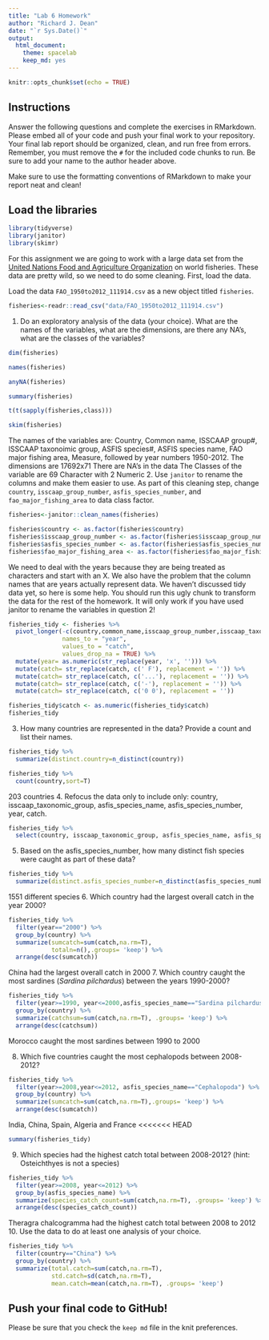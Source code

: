 ```yaml
---
title: "Lab 6 Homework"
author: "Richard J. Dean"
date: "`r Sys.Date()`"
output:
  html_document: 
    theme: spacelab
    keep_md: yes
---
```


```r
knitr::opts_chunk$set(echo = TRUE)
```

## Instructions
Answer the following questions and complete the exercises in RMarkdown. Please embed all of your code and push your final work to your repository. Your final lab report should be organized, clean, and run free from errors. Remember, you must remove the `#` for the included code chunks to run. Be sure to add your name to the author header above.  

Make sure to use the formatting conventions of RMarkdown to make your report neat and clean!  

## Load the libraries
```r
library(tidyverse)
library(janitor)
library(skimr)
```

For this assignment we are going to work with a large data set from the [United Nations Food and Agriculture Organization](http://www.fao.org/about/en/) on world fisheries. These data are pretty wild, so we need to do some cleaning. First, load the data.  

Load the data `FAO_1950to2012_111914.csv` as a new object titled `fisheries`.
```r
fisheries<-readr::read_csv("data/FAO_1950to2012_111914.csv")
```

1. Do an exploratory analysis of the data (your choice). What are the names of the variables, what are the dimensions, are there any NA's, what are the classes of the variables?  
```r
dim(fisheries)
```
```r
names(fisheries)
```
```r
anyNA(fisheries)
```
```r
summary(fisheries)
```
```r
t(t(sapply(fisheries,class)))
```
```r
skim(fisheries)
```
The names of the variables are: Country, Common name, ISSCAAP group#, ISSCAAP taxonoimic group, ASFIS species#, ASFIS species name, FAO major fishing area, Measure, followed by year numbers 1950-2012. 
The dimensions are 17692x71
There are NA's in the data
The Classes of the variable are 69 Character with 2 Numeric
2. Use `janitor` to rename the columns and make them easier to use. As part of this cleaning step, change `country`, `isscaap_group_number`, `asfis_species_number`, and `fao_major_fishing_area` to data class factor. 
```r
fisheries<-janitor::clean_names(fisheries)
```

```r
fisheries$country <- as.factor(fisheries$country)
fisheries$isscaap_group_number <- as.factor(fisheries$isscaap_group_number)
fisheries$asfis_species_number <- as.factor(fisheries$asfis_species_number)
fisheries$fao_major_fishing_area <- as.factor(fisheries$fao_major_fishing_area)
```

We need to deal with the years because they are being treated as characters and start with an X. We also have the problem that the column names that are years actually represent data. We haven't discussed tidy data yet, so here is some help. You should run this ugly chunk to transform the data for the rest of the homework. It will only work if you have used janitor to rename the variables in question 2!
```r
fisheries_tidy <- fisheries %>% 
  pivot_longer(-c(country,common_name,isscaap_group_number,isscaap_taxonomic_group,asfis_species_number,asfis_species_name,fao_major_fishing_area,measure),
               names_to = "year",
               values_to = "catch",
               values_drop_na = TRUE) %>% 
  mutate(year= as.numeric(str_replace(year, 'x', ''))) %>% 
  mutate(catch= str_replace(catch, c(' F'), replacement = '')) %>% 
  mutate(catch= str_replace(catch, c('...'), replacement = '')) %>% 
  mutate(catch= str_replace(catch, c('-'), replacement = '')) %>% 
  mutate(catch= str_replace(catch, c('0 0'), replacement = ''))

fisheries_tidy$catch <- as.numeric(fisheries_tidy$catch)
fisheries_tidy
```

3. How many countries are represented in the data? Provide a count and list their names.
```r
fisheries_tidy %>% 
  summarize(distinct.country=n_distinct(country))
```

```r
fisheries_tidy %>% 
  count(country,sort=T)
```
203 countries
4. Refocus the data only to include only: country, isscaap_taxonomic_group, asfis_species_name, asfis_species_number, year, catch.
```r
fisheries_tidy %>% 
  select(country, isscaap_taxonomic_group, asfis_species_name, asfis_species_number, year, catch)
```

5. Based on the asfis_species_number, how many distinct fish species were caught as part of these data?
```r
fisheries_tidy %>% 
  summarize(distinct.asfis_species_number=n_distinct(asfis_species_number))
```
1551 different species
6. Which country had the largest overall catch in the year 2000?
```r
fisheries_tidy %>%
  filter(year=="2000") %>% 
  group_by(country) %>% 
  summarize(sumcatch=sum(catch,na.rm=T),
            totaln=n(),.groups= 'keep') %>% 
  arrange(desc(sumcatch))
```
China had the largest overall catch in 2000
7. Which country caught the most sardines (_Sardina pilchardus_) between the years 1990-2000?
```r
fisheries_tidy %>% 
  filter(year>=1990, year<=2000,asfis_species_name=="Sardina pilchardus") %>%
  group_by(country) %>% 
  summarize(catchsum=sum(catch,na.rm=T), .groups= 'keep') %>% 
  arrange(desc(catchsum))
```
Morocco caught the most sardines between 1990 to 2000

8. Which five countries caught the most cephalopods between 2008-2012?
```r
fisheries_tidy %>% 
  filter(year>=2008,year<=2012, asfis_species_name=="Cephalopoda") %>% 
  group_by(country) %>% 
  summarize(sumcatch=sum(catch,na.rm=T),.groups= 'keep') %>% 
  arrange(desc(sumcatch))
```
India, China, Spain, Algeria and France
<<<<<<< HEAD
```r
summary(fisheries_tidy)
```

9. Which species had the highest catch total between 2008-2012? (hint: Osteichthyes is not a species)
```r
fisheries_tidy %>%
  filter(year>=2008, year<=2012) %>%
  group_by(asfis_species_name) %>%
  summarize(species_catch_count=sum(catch,na.rm=T), .groups= 'keep') %>% 
  arrange(desc(species_catch_count))
```
Theragra chalcogramma had the highest catch total between 2008 to 2012
10. Use the data to do at least one analysis of your choice.
```r
fisheries_tidy %>% 
  filter(country=="China") %>% 
  group_by(country) %>% 
  summarize(total.catch=sum(catch,na.rm=T),
            std.catch=sd(catch,na.rm=T),
            mean.catch=mean(catch,na.rm=T), .groups= 'keep')
```

## Push your final code to GitHub!
Please be sure that you check the `keep md` file in the knit preferences.   